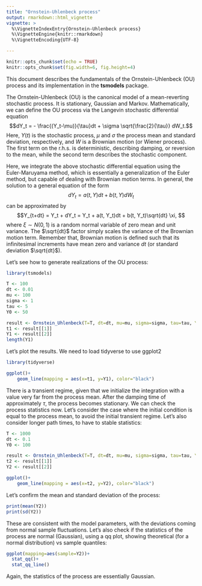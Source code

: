 ```yaml
---
title: "Ornstein-Uhlenbeck process"
output: rmarkdown::html_vignette
vignette: >
  %\VignetteIndexEntry{Ornstein-Uhlenbeck process}
  %\VignetteEngine{knitr::rmarkdown}
  %\VignetteEncoding{UTF-8}

---
```


```r
knitr::opts_chunk$set(echo = TRUE)
knitr::opts_chunk$set(fig.width=6, fig.height=4) 
```

This document describes the fundamentals of the Ornstein-Uhlenbeck (OU) process and its implementation in the **tsmodels** package.

The Ornstein-Uhlenbeck (OU) is the canonical model of a mean-reverting stochastic process. It is stationary, Gaussian and Markov. Mathematically, we can define the OU process via the Langevin stochastic differential equation
$$dY_t = - \frac{(Y_t-\mu)}{\tau}dt + \sigma \sqrt{\frac{2}{\tau}} dW_t.$$
Here, $Y(t)$ is the stochastic process, $\mu$ and $\sigma$ the process mean and standard deviation, respectively, and $W$ is a Brownian motion (or Wiener process). The first term on the r.h.s. is deterministic, describing damping, or reversion to the mean, while the second term describes the stochastic component.

Here, we integrate the above stochastic differential equation using the Euler-Maruyama method, which is essentially a generalization of the Euler method, but capable of dealing with Brownian motion terms. In general, the solution to a general equation of the form
$$ dY_t = a(t,Y)dt + b(t,Y)dW_t$$
can be approximated by
$$Y_{t+dt} = Y_t + dY_t = Y_t + a(t, Y_t)dt + b(t, Y_t)\sqrt{dt} \xi, $$
where $\xi \sim N(0,1)$ is a random normal variable of zero mean and unit variance. The $\sqrt{dt}$ factor simply scales the variance of the Brownian motion term. Remember that, Brownian motion is defined such that its infinitesimal increments have mean zero and variance $dt$ (or standard deviation $\sqrt{dt}$).

Let's see how to generate realizations of the OU process:

```r
library(tsmodels)

T <- 100
dt <- 0.01
mu <- 100
sigma <- 1
tau <- 5
Y0 <- 50

result <- Ornstein_Uhlenbeck(T=T, dt=dt, mu=mu, sigma=sigma, tau=tau, Y0=Y0)
t1 <- result[[1]]
Y1 <- result[[2]]
length(Y1)
```

Let's plot the results. We need to load tidyverse to use ggplot2

```r
library(tidyverse)
```

```r
ggplot()+
    geom_line(mapping = aes(x=t1, y=Y1), color="black")
```

There is a transient regime, given that we initialize the integration with a value very far from the process mean. After the damping time of approximately $\tau$, the process becomes stationary. We can check the process statistics now. Let's consider the case where the initial condition is equal to the process mean, to avoid the initial transient regime. Let's also consider longer path times, to have to stable statistics:

```r
T <- 1000
dt <- 0.1
Y0 <- 100

result <- Ornstein_Uhlenbeck(T=T, dt=dt, mu=mu, sigma=sigma, tau=tau, Y0=Y0)
t2 <- result[[1]]
Y2 <- result[[2]]
```

```r
ggplot()+
    geom_line(mapping = aes(x=t2, y=Y2), color="black")
```

Let's confirm the mean and standard deviation of the process:

```r
print(mean(Y2))
print(sd(Y2))
```

These are consistent with the model parameters, with the deviations coming from normal sample fluctuations. Let's also check if the statistics of the process are normal (Gaussian), using a qq plot, showing theoretical (for a normal distribution) vs sample quantiles:

```r
ggplot(mapping=aes(sample=Y2))+
  stat_qq()+
  stat_qq_line()
```

Again, the statistics of the process are essentially Gaussian.

